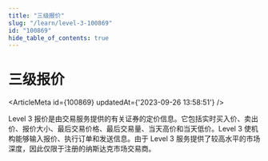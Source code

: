```yaml
---
title: "三级报价"
slug: "/learn/level-3-100869"
id: "100869"
hide_table_of_contents: true
---
```



# 三级报价

<ArticleMeta id={100869} updatedAt={'2023-09-26 13:58:51'} />
<div className='border-solid border-b border-t-0 my-4 border-[var(--ifm-color-gray-300)]' />

Level 3 报价是由交易服务提供的有关证券的定价信息。它包括实时买入价、卖出价、报价大小、最后交易价格、最后交易量、当天高价和当天低价。Level 3 使机构能够输入报价、执行订单和发送信息。由于 Level 3 服务提供了较高水平的市场深度，因此仅限于注册的纳斯达克市场交易商。
